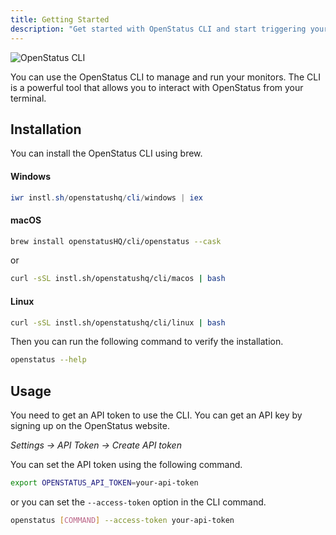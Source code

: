 ```yaml
---
title: Getting Started
description: "Get started with OpenStatus CLI and start triggering your synthetic checks from your terminal"
---
```




  <Image
    src={CLI}
    alt="OpenStatus CLI"
  />



You can use the OpenStatus CLI to manage and run your monitors. The CLI is a powerful tool that allows you to interact with OpenStatus from your terminal.

## Installation

You can install the OpenStatus CLI using brew.

#### Windows
```powershell
iwr instl.sh/openstatushq/cli/windows | iex
```

#### macOS
```bash
brew install openstatusHQ/cli/openstatus --cask
```

or


```bash
curl -sSL instl.sh/openstatushq/cli/macos | bash
```



#### Linux
```bash
curl -sSL instl.sh/openstatushq/cli/linux | bash
```



Then you can run the following command to verify the installation.

```bash
openstatus --help
```


##  Usage

You need to get an API token to use the CLI. You can get an API key by signing up on the OpenStatus website.

_Settings &rarr; API Token &rarr; Create API token_

You can set the API token using the following command.

```bash
export OPENSTATUS_API_TOKEN=your-api-token
```

or you can set the `--access-token` option in the CLI command.

```bash
openstatus [COMMAND] --access-token your-api-token
```
